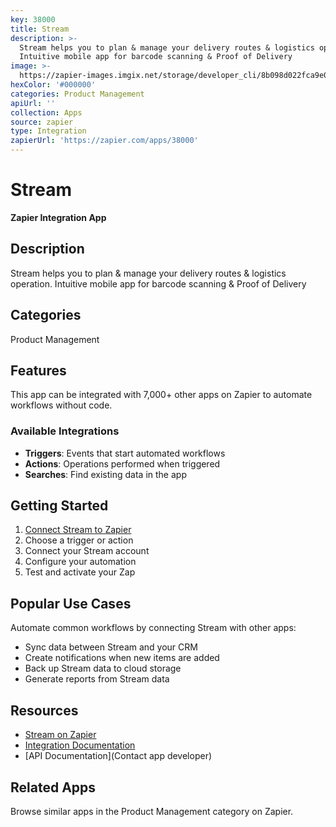 ```yaml
---
key: 38000
title: Stream
description: >-
  Stream helps you to plan & manage your delivery routes & logistics operation.
  Intuitive mobile app for barcode scanning & Proof of Delivery
image: >-
  https://zapier-images.imgix.net/storage/developer_cli/8b098d022fca9e0d6ffe7e929999642a.png?auto=format%2Ccompress&ixlib=python-3.0.0&q=50
hexColor: '#000000'
categories: Product Management
apiUrl: ''
collection: Apps
source: zapier
type: Integration
zapierUrl: 'https://zapier.com/apps/38000'
---
```

# Stream

**Zapier Integration App**

## Description

Stream helps you to plan & manage your delivery routes & logistics operation. Intuitive mobile app for barcode scanning & Proof of Delivery

## Categories

Product Management

## Features

This app can be integrated with 7,000+ other apps on Zapier to automate workflows without code.

### Available Integrations

- **Triggers**: Events that start automated workflows
- **Actions**: Operations performed when triggered
- **Searches**: Find existing data in the app

## Getting Started

1. [Connect Stream to Zapier](https://zapier.com/apps/38000)
2. Choose a trigger or action
3. Connect your Stream account
4. Configure your automation
5. Test and activate your Zap

## Popular Use Cases

Automate common workflows by connecting Stream with other apps:

- Sync data between Stream and your CRM
- Create notifications when new items are added
- Back up Stream data to cloud storage
- Generate reports from Stream data

## Resources

- [Stream on Zapier](https://zapier.com/apps/38000)
- [Integration Documentation](https://zapier.com/apps/38000/integrations)
- [API Documentation](Contact app developer)

## Related Apps

Browse similar apps in the Product Management category on Zapier.

